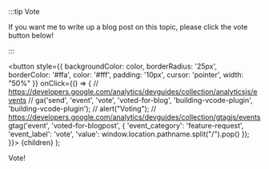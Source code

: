 :::tip Vote

If you want me to write up a blog post on this topic, please click the vote button below!

:::

  <button
    style={{
      backgroundColor: color,
      borderRadius: '25px',
      borderColor: '#ffa',
      color: '#fff',
      padding: '10px',
      cursor: 'pointer',
      width: "50%"
    }}
    onClick={() => {
      // https://developers.google.com/analytics/devguides/collection/analyticsjs/events
      // ga('send', 'event', 'vote', 'voted-for-blog', 'building-vcode-plugin', 'building-vcode-plugin');
      // alert("Voting");
      // https://developers.google.com/analytics/devguides/collection/gtagjs/events
      gtag('event', 'voted-for-blogpost', {
        'event_category': 'feature-request',
        'event_label': 'vote',
        'value': window.location.pathname.split("/").pop()
      });
    }}>
    {children}
  </button>
);

<Vote color="#25c2a0">Vote!</Vote>